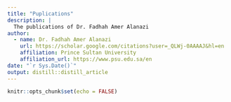 ```yaml
---
title: "Puplications"
description: |
  The publications of Dr. Fadhah Amer Alanazi
author:
  - name: Dr. Fadhah Amer Alanazi 
    url: https://scholar.google.com/citations?user=_QLWj-0AAAAJ&hl=en
    affiliation: Prince Sultan University
    affiliation_url: https://www.psu.edu.sa/en
date: "`r Sys.Date()`"
output: distill::distill_article
---
```


```r
knitr::opts_chunk$set(echo = FALSE)
```






